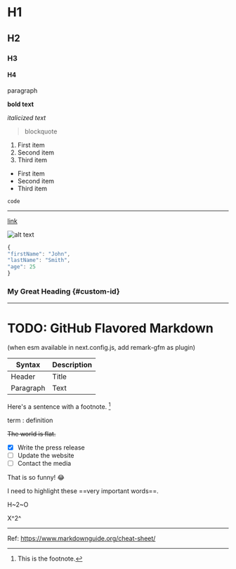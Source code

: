 
# H1
## H2
### H3
#### H4

paragraph

**bold text**

*italicized text*

> blockquote

1. First item
2. Second item
3. Third item

- First item
- Second item
- Third item

`code`

---

[link](https://link)

![alt text](/logo.png)

```ts
{
"firstName": "John",
"lastName": "Smith",
"age": 25
}
```

### My Great Heading \{#custom-id\}

---

# TODO: GitHub Flavored Markdown
(when esm available in next.config.js, add remark-gfm as plugin)

| Syntax | Description |
| ----------- | ----------- |
| Header | Title |
| Paragraph | Text |

Here's a sentence with a footnote. [^1]

[^1]: This is the footnote.

term
: definition

~~The world is flat.~~

- [x] Write the press release
- [ ] Update the website
- [ ] Contact the media

That is so funny! :joy:

I need to highlight these ==very important words==.

H~2~O

X^2^

---
Ref: https://www.markdownguide.org/cheat-sheet/
